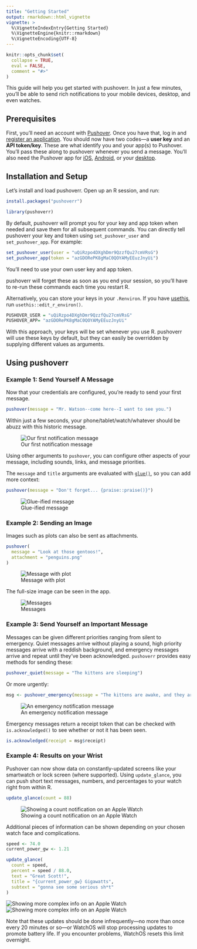```yaml
---
title: "Getting Started"
output: rmarkdown::html_vignette
vignette: >
  %\VignetteIndexEntry{Getting Started}
  %\VignetteEngine{knitr::rmarkdown}
  %\VignetteEncoding{UTF-8}
---
```


```r
knitr::opts_chunk$set(
  collapse = TRUE,
  eval = FALSE,
  comment = "#>"
)
```

This guide will help you get started with pushoverr.
In just a few minutes, you'll be able to send rich notifications to your mobile devices, desktop, and even watches.

## Prerequisites

First, you'll need an account with [Pushover](https://pushover.net/).
Once you have that, log in and [register an application](https://pushover.net/apps/build).
You should now have two codes---a **user key** and an **API token/key**.
These are what identify you and your app(s) to Pushover.
You'll pass these along to pushoverr whenever you send a message.
You'll also need the Pushover app for [iOS](https://pushover.net/clients/ios), [Android](https://pushover.net/clients/android), or your [desktop](https://pushover.net/clients/desktop).


## Installation and Setup

Let's install and load pushoverr.
Open up an R session, and run:

```r
install.packages("pushoverr")

library(pushoverr)
```

By default, pushoverr will prompt you for your key and app token when needed and save them for all subsequent commands.
You can directly tell pushoverr your key and token using `set_pushover_user` and `set_pushover_app`.
For example:

```r
set_pushover_user(user = "uQiRzpo4DXghDmr9QzzfQu27cmVRsG")
set_pushover_app(token = "azGDORePK8gMaC0QOYAMyEEuzJnyUi")
```

You'll need to use your own user key and app token.

pushoverr will forget these as soon as you end your session, so you'll have to re-run these commands each time you restart R.

Alternatively, you can store your keys in your `.Renviron`.
If you have [usethis](https://usethis.r-lib.org/), run `usethis::edit_r_environ()`.

```r
PUSHOVER_USER = "uQiRzpo4DXghDmr9QzzfQu27cmVRsG"
PUSHOVER_APP= "azGDORePK8gMaC0QOYAMyEEuzJnyUi"
```
    
With this approach, your keys will be set whenever you use R.
pushoverr will use these keys by default, but they can easily be overridden by supplying different values as arguments.


## Using pushoverr

### Example 1: Send Yourself A Message

Now that your credentials are configured, you're ready to send your first message.

```r
pushover(message = "Mr. Watson--come here--I want to see you.")
```

Within just a few seconds, your phone/tablet/watch/whatever should be abuzz with this historic message.

![Our first notification message](getting_started-message1.png)

Using other arguments to `pushover`, you can configure other aspects of your message, including sounds, links, and message priorities.

The `message` and `title` arguments are evaluated with [`glue()`](https://glue.tidyverse.org/reference/glue.html), so you can add more context:

```r
pushover(message = "Don't forget... {praise::praise()}")
```

![Glue-ified message](getting_started-message3.png)


### Example 2: Sending an Image

Images such as plots can also be sent as attachments.

```r
pushover(
  message = "Look at those gentoos!",
  attachment = "penguins.png"
)
```

![Message with plot](getting_started-message_plot.png)

The full-size image can be seen in the app.

![Messages](getting_started-messages.png)


### Example 3: Send Yourself an Important Message

Messages can be given different priorities ranging from silent to emergency.
Quiet messages arrive without playing a sound, high priority messages arrive with a reddish background, and emergency messages arrive and repeat until they've been acknowledged.
`pushoverr` provides easy methods for sending these:

```r
pushover_quiet(message = "The kittens are sleeping")
```

Or more urgently:

```r
msg <- pushover_emergency(message = "The kittens are awake, and they are ANGRY!")
```

![An emergency notification message](getting_started-message2.png)

Emergency messages return a receipt token that can be checked with `is.acknowledged()` to see whether or not it has been seen.

```r
is.acknowledged(receipt = msg$receipt)
```


### Example 4: Results on your Wrist

Pushover can now show data on constantly-updated screens like your smartwatch or lock screen (where supported).
Using `update_glance`, you can push short text messages, numbers, and percentages to your watch right from within R.

```r
update_glance(count = 88)
```

![Showing a count notification on an Apple Watch](getting_started-watch1.png)

Additional pieces of information can be shown depending on your chosen watch face and complications.

```r
speed <- 74.0
current_power_gw <- 1.21

update_glance(
  count = speed,
  percent = speed / 88.0,
  text = "Great Scott!",
  title = "{current_power_gw} Gigawatts",
  subtext = "gonna see some serious sh*t"
)
```

![Showing more complex info on an Apple Watch](getting_started-watch2.png)
![Showing more complex info on an Apple Watch](getting_started-watch3.png)

Note that these updates should be done infrequently---no more than once every 20 minutes or so---or WatchOS will stop processing updates to promote battery life.
If you encounter problems, WatchOS resets this limit overnight.
